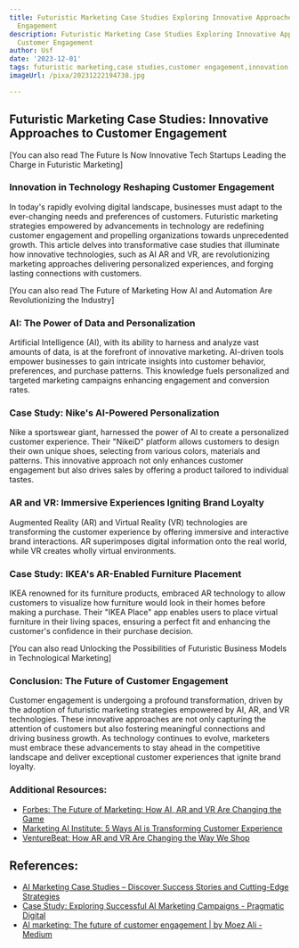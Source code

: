 ```yaml
---
title: Futuristic Marketing Case Studies Exploring Innovative Approaches to Customer
  Engagement
description: Futuristic Marketing Case Studies Exploring Innovative Approaches to
  Customer Engagement
author: Usf
date: '2023-12-01'
tags: futuristic marketing,case studies,customer engagement,innovation
imageUrl: /pixa/20231222194738.jpg

---
```

## Futuristic Marketing Case Studies: Innovative Approaches to Customer Engagement

[You can also  read The Future Is  Now Innovative Tech Startups Leading the Charge in Futuristic Marketing]


### Innovation in Technology Reshaping Customer Engagement
In today's rapidly evolving digital landscape, businesses must adapt to the ever-changing needs and preferences of customers. Futuristic marketing strategies empowered by advancements in technology are redefining customer engagement and  propelling organizations towards unprecedented growth. This article delves into transformative  case studies that illuminate  how innovative technologies, such as AI AR and VR, are revolutionizing marketing approaches delivering personalized  experiences, and forging lasting connections with customers.

[You can also read The Future of Marketing How AI and Automation Are  Revolutionizing the Industry]


### AI: The Power of Data and Personalization
Artificial Intelligence (AI),  with its ability to harness  and analyze  vast amounts of data, is at the forefront of innovative marketing. AI-driven  tools empower businesses to gain intricate insights into customer behavior,  preferences, and purchase patterns.  This knowledge fuels personalized and targeted marketing campaigns enhancing engagement and  conversion rates.

### Case Study: Nike's AI-Powered Personalization
Nike a sportswear giant, harnessed the power of AI to create  a personalized customer experience. Their "NikeiD" platform allows customers to design their own unique shoes, selecting from various colors, materials and patterns. This innovative  approach not only enhances customer engagement but also drives sales by  offering  a product tailored  to individual tastes.

### AR and VR: Immersive Experiences Igniting Brand Loyalty
Augmented Reality (AR) and  Virtual Reality (VR) technologies are transforming the customer experience by offering immersive and interactive brand interactions. AR superimposes  digital information  onto the  real world, while VR creates wholly virtual environments.

### Case Study: IKEA's AR-Enabled Furniture Placement
IKEA renowned for  its furniture products, embraced AR  technology to allow customers to visualize how furniture would look in  their  homes before  making  a purchase. Their "IKEA Place" app enables  users to  place virtual  furniture in their living spaces, ensuring a perfect fit and enhancing  the customer's confidence in  their purchase decision.

[You can also read  Unlocking  the  Possibilities of Futuristic Business Models in Technological Marketing]


### Conclusion: The Future of Customer Engagement
Customer engagement is undergoing a profound transformation, driven by the adoption of futuristic marketing strategies empowered  by AI, AR, and VR technologies. These innovative approaches are not only capturing the attention of customers but also fostering  meaningful connections and driving business growth. As  technology continues to evolve,  marketers must embrace these advancements to stay ahead  in the competitive landscape and deliver exceptional customer experiences that ignite brand loyalty.

### Additional Resources:
- [Forbes: The Future of Marketing: How AI, AR and VR Are Changing the Game](https://www.forbes.com/sites/forbestechcouncil/2022/06/22/the-future-of-marketing-how-ai-ar-and-vr-are-changing-the-game/?sh=4305f71565d9)
- [Marketing  AI Institute: 5 Ways  AI is Transforming Customer Experience](https://marketingaiinstitute.com/blog/5-ways-ai-is-transforming-customer-experience)
- [VentureBeat: How AR and VR Are Changing the Way We Shop](https://venturebeat.com/2022/08/30/how-ar-and-vr-are-changing-the-way-we-shop/)

## References:
- [AI Marketing Case Studies – Discover Success Stories and Cutting-Edge Strategies](https://www.linkedin.com/pulse/ai-marketing-case-studies-discover-success-stories-scot-westwater-ag4ic)
- [Case Study: Exploring Successful AI Marketing Campaigns - Pragmatic Digital](https://www.pragmatic.digital/blog/ai-marketing-case-study-successful-campaigns)
- [AI marketing: The future of customer engagement | by Moez Ali - Medium](https://moez-62905.medium.com/ai-marketing-the-future-of-customer-engagement-f720c9be8212)

